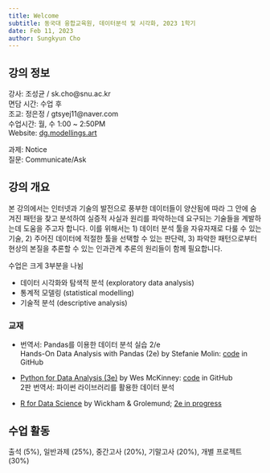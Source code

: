 ```yaml
---
title: Welcome
subtitle: 동국대 융합교육원, 데이터분석 및 시각화, 2023 1학기
date: Feb 11, 2023
author: Sungkyun Cho
---
```


## 강의 정보
강사: 조성균 / sk.cho@snu.ac.kr  
면담 시간: 수업 후  
조교: 정은정 / gtsyej11@naver.com   
수업시간: 월, 수 1:00 ~ 2:50PM  
Website: [dg.modellings.art](https://dg.modellings.art)

과제: Notice  
질문: Communicate/Ask

## 강의 개요
본 강의에서는 인터넷과 기술의 발전으로 풍부한 데이터들이 양산됨에 따라 그 안에 숨겨진 패턴을 찾고 분석하여 실증적 사실과 원리를 파악하는데 요구되는 기술들을 계발하는데 도움을 주고자 합니다. 이를 위해서는 1) 데이터 분석 툴을 자유자재로 다룰 수 있는 기술, 2) 주어진 데이터에 적절한 툴을 선택할 수 있는 판단력, 3) 파악한 패턴으로부터 현상의 본질을 추론할 수 있는 인과관계 추론의 원리들이 함께 필요합니다. 

수업은 크게 3부분을 나뉨

- 데이터 시각화와 탐색적 분석 (exploratory data analysis)
- 통계적 모델링 (statistical modelling)
- 기술적 분석 (descriptive analysis)


### 교재

- 번역서: Pandas를 이용한 데이터 분석 실습 2/e  
  Hands-On Data Analysis with Pandas (2e) by Stefanie Molin: 
    [code](https://github.com/stefmolin/Hands-On-Data-Analysis-with-Pandas-2nd-edition) in GitHub 

- [Python for Data Analysis (3e)](https://wesmckinney.com/book/) by Wes McKinney: 
    [code](https://github.com/wesm/pydata-book/tree/3rd-edition) in GitHub  
    2판 번역서: 파이썬 라이브러리를 활용한 데이터 분석

- [R for Data Science](https://r4ds.had.co.nz/index.html) by Wickham & Grolemund; 
    [2e in progress](https://r4ds.hadley.nz/ )


## 수업 활동
출석 (5%), 일반과제 (25%), 중간고사 (20%), 기말고사 (20%), 개별 프로젝트 (30%)